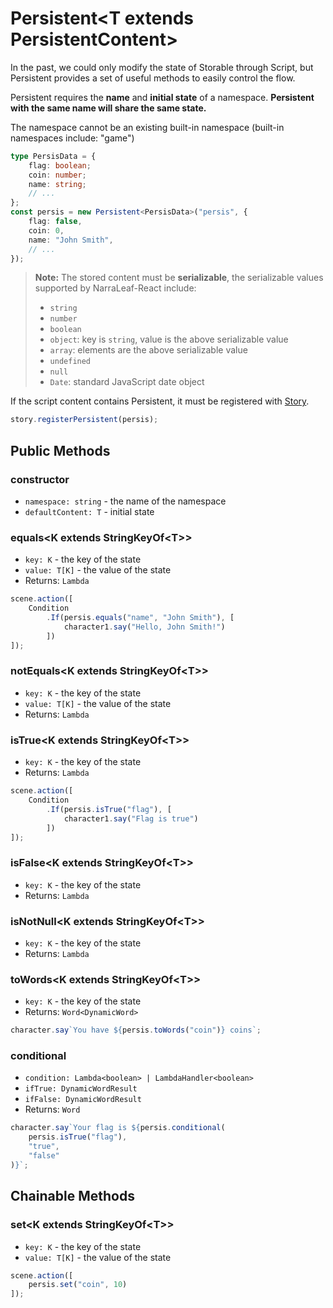 
# Persistent\<T extends PersistentContent\>

In the past, we could only modify the state of Storable through Script, but Persistent provides a set of useful methods to easily control the flow.

Persistent requires the **name** and **initial state** of a namespace. **Persistent with the same name will share the same state.**

<Callout type="warning" emoji="⚠️">
    The namespace cannot be an existing built-in namespace (built-in namespaces include: "game")
</Callout>

```typescript
type PersisData = {
    flag: boolean;
    coin: number;
    name: string;
    // ...
};
const persis = new Persistent<PersisData>("persis", {
    flag: false,
    coin: 0,
    name: "John Smith",
    // ...
});
```

> **Note:** The stored content must be **serializable**, the serializable values supported by NarraLeaf-React include:
> - `string`
> - `number`
> - `boolean`
> - `object`: key is `string`, value is the above serializable value
> - `array`: elements are the above serializable value
> - `undefined`
> - `null`
> - `Date`: standard JavaScript date object

If the script content contains Persistent, it must be registered with [Story](./story).

```typescript
story.registerPersistent(persis);
```

## Public Methods

### constructor

<Steps>

- `namespace: string` - the name of the namespace
- `defaultContent: T` - initial state

</Steps>

### equals\<K extends StringKeyOf\<T\>\>

<Steps>

- `key: K` - the key of the state
- `value: T[K]` - the value of the state
- Returns: `Lambda`

```typescript
scene.action([
    Condition
        .If(persis.equals("name", "John Smith"), [
            character1.say("Hello, John Smith!")
        ])
]);
```

</Steps>

### notEquals\<K extends StringKeyOf\<T\>\>

<Steps>

- `key: K` - the key of the state
- `value: T[K]` - the value of the state
- Returns: `Lambda`

</Steps>

### isTrue\<K extends StringKeyOf\<T\>\>

<Steps>

- `key: K` - the key of the state
- Returns: `Lambda`

```typescript
scene.action([
    Condition
        .If(persis.isTrue("flag"), [
            character1.say("Flag is true")
        ])
]);
```

</Steps>

### isFalse\<K extends StringKeyOf\<T\>\>

<Steps>

- `key: K` - the key of the state
- Returns: `Lambda`

</Steps>

### isNotNull\<K extends StringKeyOf\<T\>\>

<Steps>

- `key: K` - the key of the state
- Returns: `Lambda`

</Steps>

### toWords\<K extends StringKeyOf\<T\>\>

<Steps>

- `key: K` - the key of the state
- Returns: `Word<DynamicWord>`

```typescript
character.say`You have ${persis.toWords("coin")} coins`;
```

</Steps>

### conditional

<Steps>

- `condition: Lambda<boolean> | LambdaHandler<boolean>`
- `ifTrue: DynamicWordResult`
- `ifFalse: DynamicWordResult`
- Returns: `Word`

```typescript
character.say`Your flag is ${persis.conditional(
    persis.isTrue("flag"),
    "true",
    "false"
)}`;
```

</Steps>

## Chainable Methods

### set\<K extends StringKeyOf\<T\>\>

<Steps>

- `key: K` - the key of the state
- `value: T[K]` - the value of the state

```typescript
scene.action([
    persis.set("coin", 10)
]);
```

</Steps>

